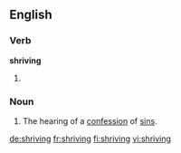 ==English==

===Verb===
'''shriving'''

# {{third-person singular of|shrive}}

===Noun===
{{en-noun}}

# The hearing of a [[confession]] of [[sin]]s.

[[de:shriving]]
[[fr:shriving]]
[[fi:shriving]]
[[vi:shriving]]